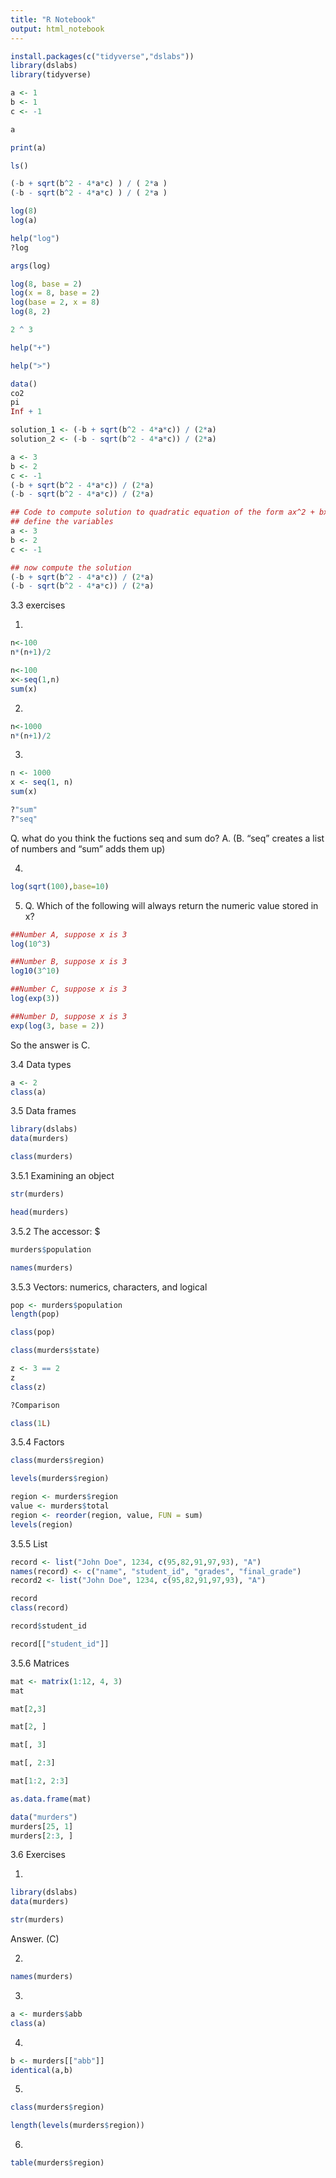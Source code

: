 ```yaml
---
title: "R Notebook"
output: html_notebook
---
```

```r
install.packages(c("tidyverse","dslabs"))
library(dslabs)
library(tidyverse)
```


```r
a <- 1
b <- 1
c <- -1
```

```r
a
```
```r
print(a)
```
```r
ls()
```

```r
(-b + sqrt(b^2 - 4*a*c) ) / ( 2*a )
(-b - sqrt(b^2 - 4*a*c) ) / ( 2*a )
```
```r
log(8)
log(a)
```
```r
help("log")
?log
```

```r
args(log)
```
```r
log(8, base = 2)
log(x = 8, base = 2)
log(base = 2, x = 8)
log(8, 2)
```
```r
2 ^ 3
```
```r
help("+") 
```

```r
help(">")
```

```r
data()
co2
pi
Inf + 1
```

```r
solution_1 <- (-b + sqrt(b^2 - 4*a*c)) / (2*a)
solution_2 <- (-b - sqrt(b^2 - 4*a*c)) / (2*a)
```

```r
a <- 3
b <- 2
c <- -1
(-b + sqrt(b^2 - 4*a*c)) / (2*a)
(-b - sqrt(b^2 - 4*a*c)) / (2*a)
```

```r
## Code to compute solution to quadratic equation of the form ax^2 + bx + c
## define the variables
a <- 3 
b <- 2
c <- -1

## now compute the solution
(-b + sqrt(b^2 - 4*a*c)) / (2*a)
(-b - sqrt(b^2 - 4*a*c)) / (2*a)
```

3.3 exercises

1.
```r
n<-100
n*(n+1)/2
```

```r
n<-100
x<-seq(1,n)
sum(x)
```

2.
```r
n<-1000
n*(n+1)/2
```
3.
```r
n <- 1000
x <- seq(1, n)
sum(x)
```

```r
?"sum"
?"seq"
```

Q. what do you think the fuctions seq and sum do?
A. (B. "seq" creates a list of numbers and "sum" adds them up)

4.
```r
log(sqrt(100),base=10)
```

5.
Q. Which of the following will always return the numeric value stored in x?


```r
##Number A, suppose x is 3
log(10^3)
```

```r
##Number B, suppose x is 3
log10(3^10)
```
```r
##Number C, suppose x is 3
log(exp(3))
```
```r
##Number D, suppose x is 3
exp(log(3, base = 2))
```
So the answer is C.

3.4 Data types

```r
a <- 2
class(a)
```

3.5 Data frames


```r
library(dslabs)
data(murders)
```

```r
class(murders)
```

3.5.1 Examining an object

```r
str(murders)
```

```r
head(murders)
```

3.5.2 The accessor: $

```r
murders$population
```

```r
names(murders)
```

3.5.3 Vectors: numerics, characters, and logical

```r
pop <- murders$population
length(pop)
```

```r
class(pop)
```

```r
class(murders$state)
```

```r
z <- 3 == 2
z
class(z)
```
```r
?Comparison
```

```r
class(1L)
```

3.5.4 Factors
```r
class(murders$region)
```

```r
levels(murders$region)
```

```r
region <- murders$region
value <- murders$total
region <- reorder(region, value, FUN = sum)
levels(region)
```

3.5.5 List

```r
record <- list("John Doe", 1234, c(95,82,91,97,93), "A")
names(record) <- c("name", "student_id", "grades", "final_grade")
record2 <- list("John Doe", 1234, c(95,82,91,97,93), "A")
```

```r
record
class(record)
```

```r
record$student_id
```
```r
record[["student_id"]]
```

3.5.6 Matrices

```r
mat <- matrix(1:12, 4, 3)
mat
```

```r
mat[2,3]
```

```r
mat[2, ]
```
```r
mat[, 3]
```

```r
mat[, 2:3]
```

```r
mat[1:2, 2:3]
```

```r
as.data.frame(mat)
```

```r
data("murders")
murders[25, 1]
murders[2:3, ]

```

3.6 Exercises

1.
```r
library(dslabs)
data(murders)

str(murders)
```
Answer. (C)

2.
```r
names(murders)
```

3.
```r
a <- murders$abb
class(a)
```
4.
```r
b <- murders[["abb"]]
identical(a,b)
```
5.
```r
class(murders$region)
```

```r
length(levels(murders$region))
```

6.
```r
table(murders$region)
```



